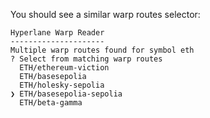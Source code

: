 You should see a similar warp routes selector:
```
Hyperlane Warp Reader
---------------------
Multiple warp routes found for symbol eth
? Select from matching warp routes
  ETH/ethereum-viction
  ETH/basesepolia
  ETH/holesky-sepolia
❯ ETH/basesepolia-sepolia
  ETH/beta-gamma
```